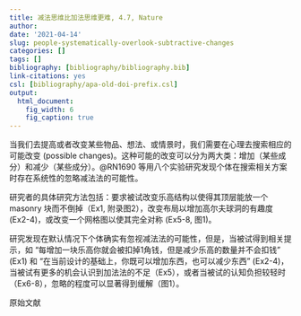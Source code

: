 ```yaml
---
title: 减法思维比加法思维更难, 4.7, Nature
author: 
date: '2021-04-14'
slug: people-systematically-overlook-subtractive-changes
categories: []
tags: []
bibliography: [bibliography/bibliography.bib]
link-citations: yes
csl: [bibliography/apa-old-doi-prefix.csl]
output:
  html_document:
    fig_width: 6
    fig_caption: true
---
```


当我们去提高或者改变某些物品、想法、或情景时，我们需要在心理去搜索相应的可能改变 (possible changes)。这种可能的改变可以分为两大类：增加（某些成分）和减少（某些成分）。@RN1690 等用八个实验研究发现个体在搜索相关方案时存在系统性的忽略减法法的可能性。

研究者的具体研究方法包括：要求被试改变乐高结构以使得其顶层能放一个 masonry 块而不倒掉（Ex1, 附录图2），改变布局以增加高尔夫球洞的有趣度 (Ex2-4)，或改变一个网格图以使其完全对称 (Ex5-8, 图1)。

研究发现在默认情况下个体确实有忽视减法法的可能性，但是，当被试得到相关提示，如 “每增加一块乐高你就会被扣掉1角钱，但是减少乐高的数量并不会扣钱” (Ex1) 和 “在当前设计的基础上，你既可以增加东西，也可以减少东西” (Ex2-4)，当被试有更多的机会认识到加法法的不足（Ex5），或者当被试的认知负担较轻时 （Ex6-8），忽略的程度可以显著得到缓解（图1）。

原始文献

